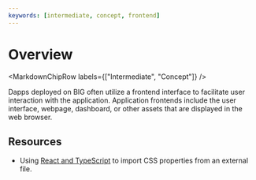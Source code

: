 ```yaml
---
keywords: [intermediate, concept, frontend]
---
```



# Overview

<MarkdownChipRow labels={["Intermediate", "Concept"]} />

Dapps deployed on BIG often utilize a frontend interface to facilitate user interaction with the application. Application frontends include the user interface, webpage, dashboard, or other assets that are displayed in the web browser.

## Resources

- Using [React and TypeScript](./add-stylesheet.mdx) to import CSS properties from an external file.





